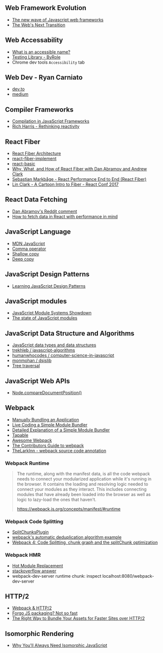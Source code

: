 ## Web Framework Evolution
- [The new wave of Javascript web frameworks](https://frontendmastery.com/posts/the-new-wave-of-javascript-web-frameworks/)
- [The Web's Next Transition](https://www.epicweb.dev/the-webs-next-transition)

## Web Accessability
- [What is an accessible name?](https://www.tpgi.com/what-is-an-accessible-name/)
- [Testing Library - ByRole](https://testing-library.com/docs/queries/byrole)
- Chrome dev tools `Accessibility` tab

## Web Dev - Ryan Carniato
- [dev.to](https://dev.to/ryansolid)
- [medium](https://ryansolid.medium.com/)

## Compiler Frameworks
- [Compilation in JavaScript Frameworks](https://www.youtube.com/watch?v=FB_kBYO_vIw)
- [Rich Harris - Rethinking reactivity](https://www.youtube.com/watch?v=AdNJ3fydeao)

## React Fiber
- [React Fiber Architecture](https://github.com/acdlite/react-fiber-architecture)
- [react-fiber-implement](https://github.com/tranbathanhtung/react-fiber-implement)
- [react-basic](https://github.com/reactjs/react-basic)
- [Why, What, and How of React Fiber with Dan Abramov and Andrew Clark](https://www.youtube.com/watch?v=crM1iRVGpGQ)
- [Sebastian Markbåge - React Performance End to End (React Fiber)](https://www.youtube.com/watch?v=bvFpe5j9-zQ&list=PLb0IAmt7-GS0kj3saZuh4vzfldxEdH5RH&index=4)
- [Lin Clark - A Cartoon Intro to Fiber - React Conf 2017](https://www.youtube.com/watch?v=ZCuYPiUIONs&t=1663s)

## React Data Fetching  
- [Dan Abramov's Reddit comment](https://www.reddit.com/r/reactjs/comments/vi6q6f/comment/iddrjue)
- [How to fetch data in React with performance in mind](https://www.developerway.com/posts/how-to-fetch-data-in-react)

## JavaScript Language

- [MDN JavaScript](https://developer.mozilla.org/en-US/docs/Web/JavaScript)
- [Comma operator](https://developer.mozilla.org/en-US/docs/Web/JavaScript/Reference/Operators/Comma_Operator)
- [Shallow copy](https://developer.mozilla.org/en-US/docs/Glossary/Shallow_copy)
- [Deep copy](https://developer.mozilla.org/en-US/docs/Glossary/Deep_copy)

## JavaScript Design Patterns

- [Learning JavaScript Design Patterns](https://www.patterns.dev/posts/classic-design-patterns/)

## JavaScript modules

- [JavaScript Module Systems Showdown](https://auth0.com/blog/javascript-module-systems-showdown/)
- [The state of JavaScript modules](https://medium.com/webpack/the-state-of-javascript-modules-4636d1774358)

## JavaScript Data Structure and Algorithms

- [JavaScript data types and data structures](https://developer.mozilla.org/en-US/docs/Web/JavaScript/Data_structures)
- [trekhleb / javascript-algorithms](https://github.com/trekhleb/javascript-algorithms)
- [humanwhocodes / computer-science-in-javascript](https://github.com/humanwhocodes/computer-science-in-javascript)
- [monmohan / dsjslib](https://github.com/monmohan/dsjslib)
- [Tree traversal](https://en.wikipedia.org/wiki/Tree_traversal)

## JavaScript Web APIs
- [Node.compareDocumentPosition()](https://developer.mozilla.org/en-US/docs/Web/API/Node/compareDocumentPosition)

## Webpack

- [Manually Bundling an Application](https://www.youtube.com/watch?v=UNMkLHzofQI)
- [Live Coding a Simple Module Bundler](https://www.youtube.com/watch?v=Gc9-7PBqOC8)
- [Detailed Explanation of a Simple Module Bundler](https://github.com/ronami/minipack)
- [Tapable](https://github.com/webpack/tapable)
- [Awesome Webpack](https://webpack.js.org/awesome-webpack/)
- [The Contributors Guide to webpack](https://medium.com/webpack/contributors-guide/home)
- [TheLarkInn - webpack source code annotation](https://github.com/thelarkinn/artsy-webpack-tour)

### Webpack Runtime

> The runtime, along with the manifest data, is all the code webpack needs to connect your modularized application while it's running in the browser. It contains the loading and resolving logic needed to connect your modules as they interact. This includes connecting modules that have already been loaded into the browser as well as logic to lazy-load the ones that haven't.
>
> https://webpack.js.org/concepts/manifest/#runtime

### Webpack Code Splitting

- [SplitChunksPlugin](https://webpack.js.org/plugins/split-chunks-plugin/)
- [webpack's automatic deduplication algorithm example](https://github.com/webpack/webpack/blob/main/examples/many-pages/README.md)
- [Webpack 4: Code Splitting, chunk graph and the splitChunk optimization](https://medium.com/webpack/webpack-4-code-splitting-chunk-graph-and-the-splitchunks-optimization-be739a861366)

### Webpack HMR

- [Hot Module Replacement](https://webpack.js.org/concepts/hot-module-replacement/)
- [stackoverflow answer](https://stackoverflow.com/a/24587740)
- webpack-dev-server runtime chunk: inspect localhost:8080/webpack-dev-server

## HTTP/2

- [Webpack & HTTP/2](https://medium.com/webpack/webpack-http-2-7083ec3f3ce6)
- [Forgo JS packaging? Not so fast](https://blog.khanacademy.org/forgo-js-packaging-not-so-fast/)
- [The Right Way to Bundle Your Assets for Faster Sites over HTTP/2](https://medium.com/@asyncmax/the-right-way-to-bundle-your-assets-for-faster-sites-over-http-2-437c37efe3ff)

## Isomorphic Rendering

- [Why You'll Always Need Isomorphic JavaScript](https://medium.com/@asyncmax/why-youll-always-need-isomorphic-javascript-bd310596d203)
